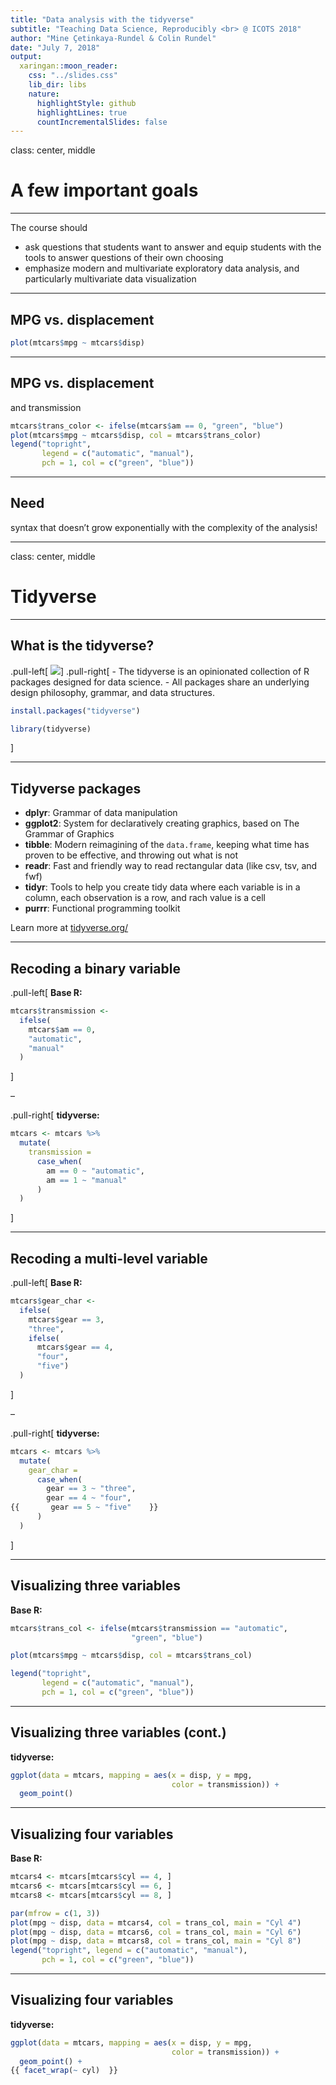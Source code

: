 ```yaml
---
title: "Data analysis with the tidyverse"
subtitle: "Teaching Data Science, Reproducibly <br> @ ICOTS 2018"
author: "Mine Çetinkaya-Rundel & Colin Rundel"
date: "July 7, 2018"
output:
  xaringan::moon_reader:
    css: "../slides.css"
    lib_dir: libs
    nature:
      highlightStyle: github
      highlightLines: true
      countIncrementalSlides: false
---
```


class: center, middle

# A few important goals

---

The course should 

- ask questions that students want to answer and equip students 
with the tools to answer questions of their own choosing
- emphasize modern and multivariate exploratory data analysis, and particularly 
multivariate data visualization

---

## MPG vs. displacement 

```r
plot(mtcars$mpg ~ mtcars$disp)
```

---

## MPG vs. displacement

and transmission

```r
mtcars$trans_color <- ifelse(mtcars$am == 0, "green", "blue")
plot(mtcars$mpg ~ mtcars$disp, col = mtcars$trans_color)
legend("topright", 
       legend = c("automatic", "manual"), 
       pch = 1, col = c("green", "blue"))
```

---

## Need

syntax that doesn't grow exponentially with the complexity of the analysis!

---

class: center, middle

# Tidyverse

---

## What is the tidyverse?

.pull-left[
![](img/tidyverse.png)
]
.pull-right[
- The tidyverse is an opinionated collection of R packages designed for data science. 
- All packages share an underlying design philosophy, grammar, and data structures.

```r
install.packages("tidyverse")
```
```r
library(tidyverse)
```
]

---

## Tidyverse packages

- **dplyr**: Grammar of data manipulation
- **ggplot2**: System for declaratively creating graphics, based on The Grammar of Graphics
- **tibble**: Modern reimagining of the `data.frame`, keeping what time has proven to be effective, and throwing out what is not
- **readr**: Fast and friendly way to read rectangular data (like csv, tsv, and fwf)
- **tidyr**: Tools to help you create tidy data where each variable is in a column, 
each observation is a row, and rach value is a cell
- **purrr**: Functional programming toolkit

Learn more at [tidyverse.org/](https://www.tidyverse.org/)

---

## Recoding a binary variable

.pull-left[
**Base R:**

```r
mtcars$transmission <- 
  ifelse(
    mtcars$am == 0, 
    "automatic", 
    "manual"
  )
```
]

--

.pull-right[
**tidyverse:**

```r
mtcars <- mtcars %>%
  mutate(
    transmission = 
      case_when(
        am == 0 ~ "automatic",
        am == 1 ~ "manual"
      )
  )
```
]

---

## Recoding a multi-level variable

.pull-left[
**Base R:**

```r
mtcars$gear_char <- 
  ifelse(
    mtcars$gear == 3, 
    "three", 
    ifelse(
      mtcars$gear == 4, 
      "four", 
      "five")
  )
```
]

--

.pull-right[
**tidyverse:**

```r
mtcars <- mtcars %>%
  mutate(
    gear_char = 
      case_when(
        gear == 3 ~ "three",
        gear == 4 ~ "four",
{{       gear == 5 ~ "five"    }}
      )
  )
```
]

---

## Visualizing three variables

**Base R:**

```r
mtcars$trans_col <- ifelse(mtcars$transmission == "automatic", 
                           "green", "blue")

plot(mtcars$mpg ~ mtcars$disp, col = mtcars$trans_col)

legend("topright", 
       legend = c("automatic", "manual"), 
       pch = 1, col = c("green", "blue"))
```

---

## Visualizing three variables (cont.)

**tidyverse:**

```r
ggplot(data = mtcars, mapping = aes(x = disp, y = mpg, 
                                    color = transmission)) +
  geom_point()
```

---

## Visualizing four variables

**Base R:**

```r
mtcars4 <- mtcars[mtcars$cyl == 4, ]
mtcars6 <- mtcars[mtcars$cyl == 6, ]
mtcars8 <- mtcars[mtcars$cyl == 8, ]

par(mfrow = c(1, 3))
plot(mpg ~ disp, data = mtcars4, col = trans_col, main = "Cyl 4")
plot(mpg ~ disp, data = mtcars6, col = trans_col, main = "Cyl 6")
plot(mpg ~ disp, data = mtcars8, col = trans_col, main = "Cyl 8")
legend("topright", legend = c("automatic", "manual"), 
       pch = 1, col = c("green", "blue"))
```

---

## Visualizing four variables

**tidyverse:**

```r
ggplot(data = mtcars, mapping = aes(x = disp, y = mpg, 
                                    color = transmission)) +
  geom_point() +
{{ facet_wrap(~ cyl)  }}
```

